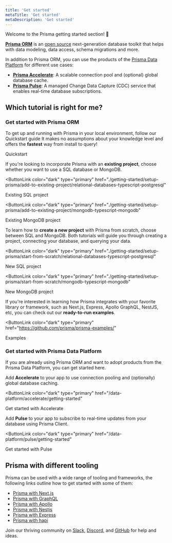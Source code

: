 ```yaml
---
title: 'Get started'
metaTitle: 'Get started'
metaDescription: 'Get started'
---
```


<TopBlock>

Welcome to the Prisma getting started section! 👋

[**Prisma ORM**](/concepts/overview/what-is-prisma) is an [open source](https://github.com/prisma/prisma) next-generation database toolkit that helps with data modeling, data access, schema migrations and more.

In addition to Prisma ORM, you can use the products of the [Prisma Data Platform](https://console.prisma.io) for different use cases:

- [**Prisma Accelerate**](/data-platform/accelerate/what-is-accelerate): A scalable connection pool and (optional) global database cache.
- [**Prisma Pulse**](/data-platform/pulse/what-is-pulse): A managed Change Data Capture (CDC) service that enables real-time database subscriptions.

</TopBlock>

## Which tutorial is right for me?

### Get started with Prisma ORM

To get up and running with Prisma in your local environment, follow our Quickstart guide It makes no assumptions about your knowledge level and offers the **fastest** way from install to query!

<ButtonLink color="dark" type="primary" href="./getting-started/quickstart">
  Quickstart
</ButtonLink>

If you're looking to incorporate Prisma with an **existing project**, choose whether you want to use a SQL database or MongoDB.

<ButtonLink
  color="dark"
  type="primary"
  href="./getting-started/setup-prisma/add-to-existing-project/relational-databases-typescript-postgresql"
>
  Existing SQL project
</ButtonLink>

<ButtonLink
  color="dark"
  type="primary"
  href="./getting-started/setup-prisma/add-to-existing-project/mongodb-typescript-mongodb"
>
  Existing MongoDB project
</ButtonLink>

To learn how to **create a new project** with Prisma from scratch, choose between SQL and MongoDB. Both tutorials will guide you through creating a project, connecting your database, and querying your data.

<ButtonLink
  color="dark"
  type="primary"
  href="./getting-started/setup-prisma/start-from-scratch/relational-databases-typescript-postgresql"
>
  New SQL project
</ButtonLink>

<ButtonLink
  color="dark"
  type="primary"
  href="./getting-started/setup-prisma/start-from-scratch/mongodb-typescript-mongodb"
>
  New MongoDB project
</ButtonLink>

If you're interested in learning how Prisma integrates with your favorite library or framework, such as Next.js, Express, Apollo GraphQL, NestJS, etc, you can check out our **ready-to-run examples**.

<ButtonLink
  color="dark"
  type="primary"
  href="https://github.com/prisma/prisma-examples/"
>
  Examples
</ButtonLink>

### Get started with Prisma Data Platform

If you are already using Prisma ORM and want to adopt products from the Prisma Data Platform, you can get started here.

Add **Accelerate** to your app to use connection pooling and (optionally) global database caching.

<ButtonLink
  color="dark"
  type="primary"
  href="/data-platform/accelerate/getting-started"
>
  Get started with Accelerate
</ButtonLink>

Add **Pulse** to your app to subscribe to real-time updates from your database using Prisma Client.

<ButtonLink
  color="dark"
  type="primary"
  href="/data-platform/pulse/getting-started"
>
  Get started with Pulse
</ButtonLink>

## Prisma with different tooling

Prisma can be used with a wide range of tooling and frameworks, the following links outline how to get started with some of them:

- [Prisma with Next.js](https://www.prisma.io/nextjs)
- [Prisma with GraphQL](https://www.prisma.io/graphql)
- [Prisma with Apollo](https://www.prisma.io/apollo)
- [Prisma with Nestjs](https://www.prisma.io/nestjs)
- [Prisma with Express](https://www.prisma.io/express)
- [Prisma with hapi](https://www.prisma.io/hapi)

<Admonition type="info">

Join our thriving community on [Slack](https://slack.prisma.io/), [Discord](https://discord.gg/KQyTW2H5ca), and [GitHub](https://github.com/prisma/prisma) for help and ideas.

</Admonition>
